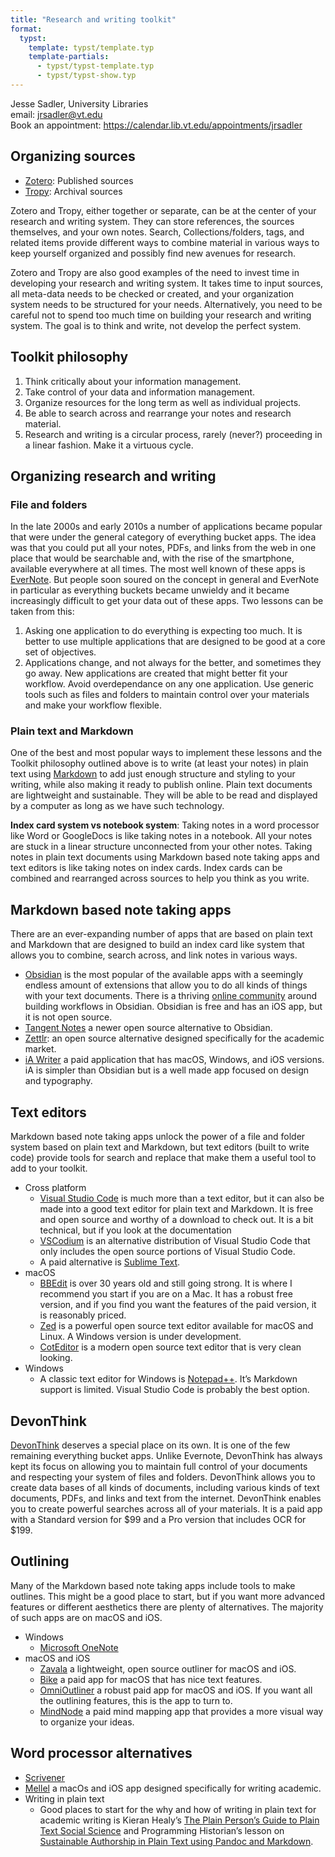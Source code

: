 ```yaml
---
title: "Research and writing toolkit"
format:
  typst:
    template: typst/template.typ
    template-partials:
      - typst/typst-template.typ
      - typst/typst-show.typ
---
```


Jesse Sadler, University Libraries  
email: <jrsadler@vt.edu>  
Book an appointment: <https://calendar.lib.vt.edu/appointments/jrsadler>  

## Organizing sources

- [Zotero](https://www.zotero.org): Published sources
- [Tropy](https://tropy.org): Archival sources

Zotero and Tropy, either together or separate, can be at the center of your research and writing system. They can store references, the sources themselves, and your own notes. Search, Collections/folders, tags, and related items provide different ways to combine material in various ways to keep yourself organized and possibly find new avenues for research.

Zotero and Tropy are also good examples of the need to invest time in developing your research and writing system. It takes time to input sources, all meta-data needs to be checked or created, and your organization system needs to be structured for your needs. Alternatively, you need to be careful not to spend too much time on building your research and writing system. The goal is to think and write, not develop the perfect system.

## Toolkit philosophy
1. Think critically about your information management.
2. Take control of your data and information management.
3. Organize resources for the long term as well as individual projects.
4. Be able to search across and rearrange your notes and research material.
5. Research and writing is a circular process, rarely (never?) proceeding in a linear fashion. Make it a virtuous cycle.

## Organizing research and writing

### File and folders
In the late 2000s and early 2010s a number of applications became popular that were under the general category of everything bucket apps. The idea was that you could put all your notes, PDFs, and links from the web in one place that would be searchable and, with the rise of the smartphone, available everywhere at all times. The most well known of these apps is [EverNote](https://evernote.com). But people soon soured on the concept in general and EverNote in particular as everything buckets became unwieldy and it became increasingly difficult to get your data out of these apps. Two lessons can be taken from this:

1. Asking one application to do everything is expecting too much. It is better to use multiple applications that are designed to be good at a core set of objectives.
2. Applications change, and not always for the better, and sometimes they go away. New applications are created that might better fit your workflow. Avoid overdependance on any one application. Use generic tools such as files and folders to maintain control over your materials and make your workflow flexible.

### Plain text and Markdown
One of the best and most popular ways to implement these lessons and the Toolkit philosophy outlined above is to write (at least your notes) in plain text using [Markdown](https://daringfireball.net/projects/markdown/syntax) to add just enough structure and styling to your writing, while also making it ready to publish online. Plain text documents are lightweight and sustainable. They will be able to be read and displayed by a computer as long as we have such technology.

**Index card system vs notebook system**: Taking notes in a word processor like Word or GoogleDocs is like taking notes in a notebook. All your notes are stuck in a linear structure unconnected from your other notes. Taking notes in plain text documents using Markdown based note taking apps and text editors is like taking notes on index cards. Index cards can be combined and rearranged across sources to help you think as you write.

## Markdown based note taking apps
There are an ever-expanding number of apps that are based on plain text and Markdown that are designed to build an index card like system that allows you to combine, search across, and link notes in various ways.

- [Obsidian](https://obsidian.md/) is the most popular of the available apps with a seemingly endless amount of extensions that allow you to do all kinds of things with your text documents. There is a thriving [online community](https://obsidian.md/community) around building workflows in Obsidian. Obsidian is free and has an iOS app, but it is not open source.
- [Tangent Notes](https://www.tangentnotes.com) a newer open source alternative to Obsidian.
- [Zettlr](https://www.zettlr.com/): an open source alternative designed specifically for the academic market.
- [iA Writer](https://ia.net/writer) a paid application that has macOS, Windows, and iOS versions. iA is simpler than Obsidian but is a well made app focused on design and typography.

## Text editors
Markdown based note taking apps unlock the power of a file and folder system based on plain text and Markdown, but text editors (built to write code) provide tools for search and replace that make them a useful tool to add to your toolkit.

- Cross platform
	- [Visual Studio Code](https://code.visualstudio.com) is much more than a text editor, but it can also be made into a good text editor for plain text and Markdown. It is free and open source and worthy of a download to check out. It is a bit technical, but if you look at the documentation
	- [VSCodium](https://vscodium.com) is an alternative distribution of Visual Studio Code that only includes the open source portions of Visual Studio Code.
	- A paid alternative is [Sublime Text](https://www.sublimetext.com).
- macOS
	- [BBEdit](https://www.barebones.com/products/bbedit/) is over 30 years old and still going strong. It is where I recommend you start if you are on a Mac. It has a robust free version, and if you find you want the features of the paid version, it is reasonably priced.
	- [Zed](https://zed.dev) is a powerful open source text editor available for macOS and Linux. A Windows version is under development.
	- [CotEditor](https://coteditor.com/) is a modern open source text editor that is very clean looking.
- Windows
	- A classic text editor for Windows is [Notepad++](https://notepad-plus-plus.org). It's Markdown support is limited. Visual Studio Code is probably the best option.

## DevonThink
[DevonThink](https://www.devontechnologies.com/apps/devonthink) deserves a special place on its own. It is one of the few remaining everything bucket apps. Unlike Evernote, DevonThink has always kept its focus on allowing you to maintain full control of your documents and respecting your system of files and folders. DevonThink allows you to create data bases of all kinds of documents, including various kinds of text documents, PDFs, and links and text from the internet. DevonThink enables you to create powerful searches across all of your materials. It is a paid app with a Standard version for $99 and a Pro version that includes OCR for $199.

## Outlining
Many of the Markdown based note taking apps include tools to make outlines. This might be a good place to start, but if you want more advanced features or different aesthetics there are plenty of alternatives. The majority of such apps are on macOS and iOS.

- Windows
	- [Microsoft OneNote](https://www.onenote.com)
- macOS and iOS
	- [Zavala](https://zavala.vincode.io) a lightweight, open source outliner for macOS and iOS.
	- [Bike](https://www.hogbaysoftware.com/bike/) a paid app for macOS that has nice text features.
	- [OmniOutliner](https://www.omnigroup.com/omniOutliner) a robust paid app for macOS and iOS. If you want all the outlining features, this is the app to turn to.
	- [MindNode](https://www.mindnode.com) a paid mind mapping app that provides a more visual way to organize your ideas.

## Word processor alternatives

- [Scrivener](https://www.literatureandlatte.com/scrivener/overview)
- [Mellel](https://www.mellel.com) a macOs and iOS app designed specifically for writing academic.
- Writing in plain text
	- Good places to start for the why and how of writing in plain text for academic writing is Kieran Healy's [The Plain Person's Guide to Plain Text Social Science](https://plain-text.co) and Programming Historian's lesson on [Sustainable Authorship in Plain Text using Pandoc and Markdown](https://programminghistorian.org/en/lessons/sustainable-authorship-in-plain-text-using-pandoc-and-markdown).
